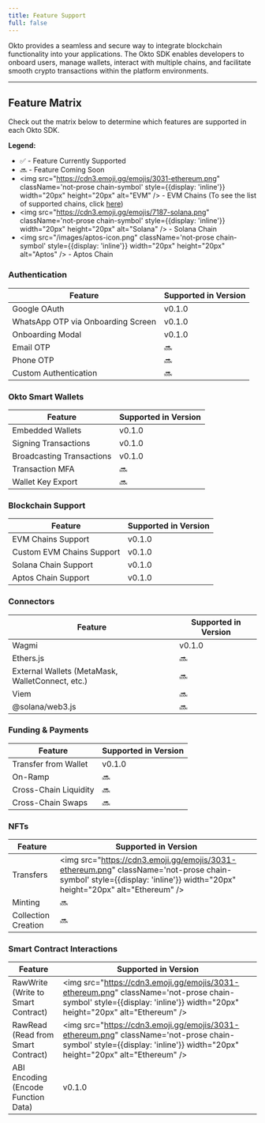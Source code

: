 ```yaml
---
title: Feature Support
full: false
---
```


<style jsx="true">
{`
.feature-supported-version {
    display: inline-block;
    padding: 2px 8px;
    background-color: #4CAF50;
    color: white;
    border-radius: 4px;
    font-size: 0.8em;
    font-weight: bold;
    text-align: center;
}
`}
</style>

Okto provides a seamless and secure way to integrate blockchain functionality into your applications. The Okto SDK enables developers to onboard users, manage wallets, interact with multiple chains, and facilitate smooth crypto transactions within the platform environments.

---

## Feature Matrix

Check out the matrix below to determine which features are supported in each Okto SDK.

**Legend:**

*   ✅ - Feature Currently Supported
*   🔜 - Feature Coming Soon
*   <img src="https://cdn3.emoji.gg/emojis/3031-ethereum.png" className='not-prose chain-symbol' style={{display: 'inline'}} width="20px" height="20px" alt="EVM" /> - EVM Chains (To see the list of supported chains, click [here](/docs/supported-chains))
*   <img src="https://cdn3.emoji.gg/emojis/7187-solana.png" className='not-prose chain-symbol' style={{display: 'inline'}} width="20px" height="20px" alt="Solana" /> - Solana Chain
*   <img src="/images/aptos-icon.png" className='not-prose chain-symbol' style={{display: 'inline'}} width="20px" height="20px" alt="Aptos" /> - Aptos Chain

### Authentication

| Feature               | Supported in Version |
| --------------------- | -------------------- |
| Google OAuth          | <span className="feature-supported-version">v0.1.0</span>        |
| WhatsApp OTP via Onboarding Screen | <span className="feature-supported-version">v0.1.0</span> |
| Onboarding Modal      | <span className="feature-supported-version">v0.1.0</span> |
| Email OTP             | 🔜                    |
| Phone OTP             | 🔜                    |
| Custom Authentication |  🔜                   |

### Okto Smart Wallets

| Feature                   | Supported in Version |
| ------------------------- | -------------------- |
| Embedded Wallets          | <span className="feature-supported-version">v0.1.0</span>         |
| Signing Transactions      | <span className="feature-supported-version">v0.1.0</span>         |
| Broadcasting Transactions | <span className="feature-supported-version">v0.1.0</span>         |
| Transaction MFA           | 🔜                      |
| Wallet Key Export         | 🔜                      |

### Blockchain Support

| Feature                     | Supported in Version |
| --------------------------- | -------------------- |
| EVM Chains Support    | <span className="feature-supported-version">v0.1.0</span>         |
| Custom EVM Chains Support    | <span className="feature-supported-version">v0.1.0</span>         |
| Solana Chain Support |    <span className="feature-supported-version">v0.1.0</span>      |
| Aptos Chain Support |  <span className="feature-supported-version">v0.1.0</span>         |

### Connectors

| Feature                                          | Supported in Version |
| ------------------------------------------------ | -------------------- |
| Wagmi                                          | <span className="feature-supported-version">v0.1.0</span>         |
| Ethers.js                              | 🔜                     |
| External Wallets (MetaMask, WalletConnect, etc.)                                            | 🔜                      |
| Viem                                             | 🔜                      |
| @solana/web3.js                                  | 🔜                      |

### Funding & Payments

| Feature                | Supported in Version |
| ---------------------- | -------------------- |
| Transfer from Wallet   |  <span className="feature-supported-version">v0.1.0</span>  |
| On-Ramp |  🔜                      |
| Cross-Chain Liquidity | 🔜                      |
| Cross-Chain Swaps   | 🔜                      |

### NFTs

| Feature             | Supported in Version |
| ------------------- | -------------------- |
| Transfers | <img src="https://cdn3.emoji.gg/emojis/3031-ethereum.png" className='not-prose chain-symbol' style={{display: 'inline'}} width="20px" height="20px" alt="Ethereum" />  |
| Minting             | 🔜 |
| Collection Creation           | 🔜 |

### Smart Contract Interactions

| Feature                     | Supported in Version |
| --------------------------- | -------------------- |
| RawWrite (Write to Smart Contract)    | <img src="https://cdn3.emoji.gg/emojis/3031-ethereum.png" className='not-prose chain-symbol' style={{display: 'inline'}} width="20px" height="20px" alt="Ethereum" />  |
| RawRead (Read from Smart Contract)   | <img src="https://cdn3.emoji.gg/emojis/3031-ethereum.png" className='not-prose chain-symbol' style={{display: 'inline'}} width="20px" height="20px" alt="Ethereum" /> |
| ABI Encoding (Encode Function Data) | <span className="feature-supported-version">v0.1.0</span> |